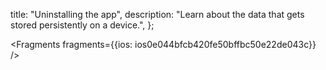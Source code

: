  title: "Uninstalling the app",
  description: "Learn about the data that gets stored persistently on a device.",
};






<Fragments fragments={{ios: ios0e044bfcb420fe50bffbc50e22de043c}} />
